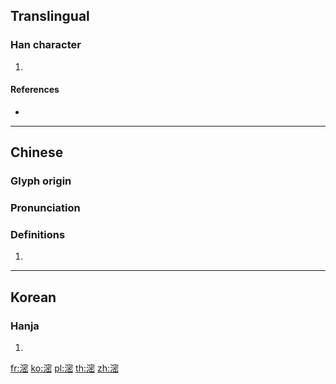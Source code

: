 {{character info/new}}
==Translingual==

===Han character===
{{Han char|rn=85|rad=水|as=11|sn=14|four=33173|canj=EJPU,XEJPU|ids=⿰氵密}}

# {{defn|Han|sort=水11}}

====References====
* {{Han ref|kx=0644.040|dkj=18085|dj=1051.170|hdz=31731.040|uh=6EF5|ud=28405|bh=E26D|bd=57965}}

----

==Chinese==
{{zh-forms}}

===Glyph origin===
{{Han etym}}

===Pronunciation===
{{zh-pron
|m=mì
|c=mat6
|mn=
|mc=y
|oc=y
|cat=
}}

===Definitions===
{{zh-hanzi}}

# {{rfdef|zh}}

----

==Korean==

===Hanja===
{{ko-hanja|hangeul=밀|eumhun=|rv=mil|mr=mil|y=mil}}

# {{defn|lang=ko|sort=水11}}

[[fr:滵]]
[[ko:滵]]
[[pl:滵]]
[[th:滵]]
[[zh:滵]]